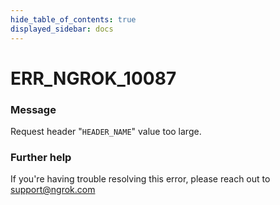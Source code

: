 ```yaml
---
hide_table_of_contents: true
displayed_sidebar: docs
---
```



# ERR_NGROK_10087

### Message
Request header "`HEADER_NAME`" value too large.

<ErrorDetails error='err_ngrok_10087' />


### Further help
If you're having trouble resolving this error, please reach out to [support@ngrok.com](mailto:support@ngrok.com?subject=Help%20with%20ERR_NGROK_10087)

